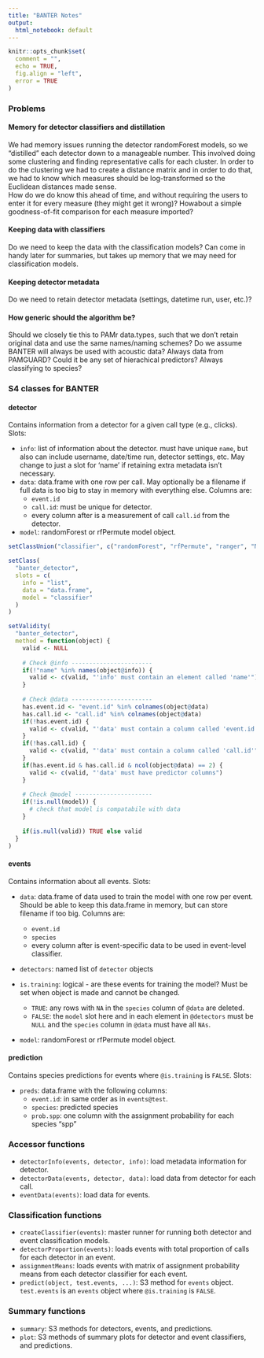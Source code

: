 ```yaml
---
title: "BANTER Notes"
output:
  html_notebook: default
---
```

```r
knitr::opts_chunk$set(
  comment = "", 
  echo = TRUE,
  fig.align = "left",
  error = TRUE
)
```

### Problems

#### Memory for detector classifiers and distillation
We had memory issues running the detector randomForest models, so we "distilled" each detector down to a manageable number. This involved doing some clustering and finding representative calls for each cluster. In order to do the clustering we had to create a distance matrix and in order to do that, we had to know which measures should be log-transformed so the Euclidean distances made sense.  
How do we do know this ahead of time, and without requiring the users to enter it for every measure (they might get it wrong)? Howabout a simple goodness-of-fit comparison for each measure imported?

#### Keeping data with classifiers
Do we need to keep the data with the classification models? Can come in handy later for summaries, but takes up memory that we may need for classification models.

#### Keeping detector metadata
Do we need to retain detector metadata (settings, datetime run, user, etc.)? 

#### How generic should the algorithm be?
Should we closely tie this to PAMr data.types, such that we don't retain original data and use the same names/naming schemes? Do we assume BANTER will always be used with acoustic data? Always data from PAMGUARD? Could it be any set of hierachical predictors? Always classifying to species?


### S4 classes for BANTER

#### detector
Contains information from a detector for a given call type (e.g., clicks). Slots:

* `info`: list of information about the detector. must have unique `name`, but also can include username, date/time run, detector settings, etc. May change to just a slot for 'name' if retaining extra metadata isn't necessary.
* `data`: data.frame with one row per call. May optionally be a filename if full data is too big to stay in memory with everything else. Columns are:
    + `event.id`
    + `call.id`: must be unique for detector.
    + every column after is a measurement of call `call.id` from the detector.  
* `model`: randomForest or rfPermute model object.

```r
setClassUnion("classifier", c("randomForest", "rfPermute", "ranger", "NULL"))

setClass(
  "banter_detector",
  slots = c(
    info = "list",
    data = "data.frame",
    model = "classifier"
  )
)

setValidity(
  "banter_detector",
  method = function(object) {
    valid <- NULL
    
    # Check @info -----------------------
    if(!"name" %in% names(object@info)) {
      valid <- c(valid, "'info' must contain an element called 'name'")
    }
    
    # Check @data -----------------------
    has.event.id <- "event.id" %in% colnames(object@data)
    has.call.id <- "call.id" %in% colnames(object@data)
    if(!has.event.id) {
      valid <- c(valid, "'data' must contain a column called 'event.id'")
    }
    if(!has.call.id) {
      valid <- c(valid, "'data' must contain a column called 'call.id'")
    }
    if(has.event.id & has.call.id & ncol(object@data) == 2) {
      valid <- c(valid, "'data' must have predictor columns")
    }
      
    # Check @model ----------------------
    if(!is.null(model)) {
      # check that model is compatabile with data
    }
    
    if(is.null(valid)) TRUE else valid
  }
)
```

#### events
Contains information about all events. Slots:

* `data`: data.frame of data used to train the model with one row per event. Should be able to keep this data.frame in memory, but can store filename if too big. Columns are:

    + `event.id`
    + `species`
    + every column after is event-specific data to be used in event-level classifier.
* `detectors`: named list of `detector` objects
* `is.training`: logical - are these events for training the model? Must be set when object is made and cannot be changed.
    + `TRUE`: any rows with `NA` in the `species` column of `@data` are deleted.
    + `FALSE`: the `model` slot here and in each element in `@detectors` must be `NULL` and the `species` column in `@data` must have all `NAs`.
* `model`: randomForest or rfPermute model object.

#### prediction
Contains species predictions for events where `@is.training` is `FALSE`. Slots:

* `preds`: data.frame with the following columns:  
    + `event.id`: in same order as in `events@test`.
    + `species`: predicted species
    + `prob.spp`: one column with the assignment probability for each species "spp"

### Accessor functions

* `detectorInfo(events, detector, info)`: load metadata information for detector.
* `detectorData(events, detector, data)`: load data from detector for each call.
* `eventData(events)`: load data for events.

### Classification functions
* `createClassifier(events)`: master runner for running both detector and event classification models.
* `detectorProportion(events)`: loads events with total proportion of calls for each detector in an event.  
* `assignmentMeans`: loads events with matrix of assignment probability means from each detector classifier for each event.
* `predict(object, test.events, ...)`: S3 method for `events` object. `test.events` is an `events` object where `@is.training` is `FALSE`.

### Summary functions
* `summary`: S3 methods for detectors, events, and predictions. 
* `plot`: S3 methods of summary plots for detector and event classifiers, and predictions.

